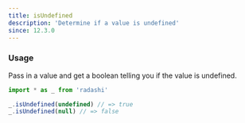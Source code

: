 ```yaml
---
title: isUndefined
description: 'Determine if a value is undefined'
since: 12.3.0
---
```


### Usage

Pass in a value and get a boolean telling you if the value is undefined.

```ts
import * as _ from 'radashi'

_.isUndefined(undefined) // => true
_.isUndefined(null) // => false
```
